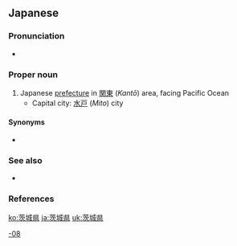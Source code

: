==Japanese==
{{ja-kanjitab|いばら|き|けん}}
{{wikipedia|Ibaraki Prefecture}}
{{wikipedia|lang=ja}}

===Pronunciation===
* {{ja-pron|いばらきけん|acc=4|acc_ref=NHK}}

===Proper noun===
{{ja-pos|proper|kyu=茨城縣|いばらきけん}}

# Japanese [[prefecture]] in [[関東]] (''Kantō'') area, facing Pacific Ocean
#* Capital city: [[水戸]] (''Mito'') city

====Synonyms====
* {{ja-r|常陸|^ひたち}}

===See also===
* {{list:prefectures of Japan/ja}}

===References===
<references/>

[[Category:ja:Prefectures of Japan|-08]]

[[ko:茨城県]]
[[ja:茨城県]]
[[uk:茨城県]]